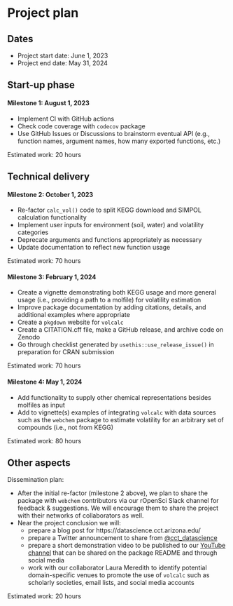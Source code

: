 # Project plan

## Dates

- Project start date: June 1, 2023
- Project end date: May 31, 2024

## Start-up phase
<!--
Covering the planning phase, this section should provide a relatively detailed plan of how work will start on the project. This section is important because projects need to get up and running quickly.


 - [ ] Setting up collaboration platform inc. code for contributors etc.
 - [ ] Licence decisions
 - [ ] Reporting framework
-->

#### Milestone 1: August 1, 2023

- Implement CI with GitHub actions
- Check code coverage with `codecov` package
- Use GitHub Issues or Discussions to brainstorm eventual API (e.g., function names, argument names, how many exported functions, etc.)

Estimated work: 20 hours


## Technical delivery
<!--
Covering the actual delivery of the project this section should provide at least a high-level the implementation. 

Including target dates is really important as you need to be committed and the ISC need to have a means of tracking delivery
-->

#### Milestone 2: October 1, 2023

- Re-factor `calc_vol()` code to split KEGG download and SIMPOL calculation functionality
- Implement user inputs for environment (soil, water) and volatility categories
- Deprecate arguments and functions appropriately as necessary
- Update documentation to reflect new function usage

Estimated work: 70 hours


#### Milestone 3: February 1, 2024

- Create a vignette demonstrating both KEGG usage and more general usage (i.e., providing a path to a molfile) for volatility estimation
- Improve package documentation by adding citations, details, and additional examples where appropriate
- Create a `pkgdown` website for `volcalc`
- Create a CITATION.cff file, make a GitHub release, and archive code on Zenodo
- Go through checklist generated by `usethis::use_release_issue()` in preparation for CRAN submission

Estimated work: 70 hours


#### Milestone 4: May 1, 2024

- Add functionality to supply other chemical representations besides molfiles as input
- Add to vignette(s) examples of integrating `volcalc` with data sources such as the `webchem` package to estimate volatility for an arbitrary set of compounds (i.e., not from KEGG)

Estimated work: 80 hours


## Other aspects
<!--
Covering non-technical activities like on-going publicity, paper preparation, discussion groups etc. that might be required to facilitate successful delivery of the project.

 - [ ] Announcement post
 - [ ] Delivery blog post
 - [ ] Twitter
 - [ ] UseR!
 - [ ] ISC meetings
-->

Dissemination plan: <!-- This section is done! -->

- After the initial re-factor (milestone 2 above), we plan to share the package with `webchem` contributors via our rOpenSci Slack channel for feedback & suggestions.  We will encourage them to share the project with their networks of collaborators as well.
- Near the project conclusion we will:
  - prepare a blog post for https://datascience.cct.arizona.edu/
  - prepare a Twitter announcement to share from [\@cct_datascience](https://twitter.com/cct_datascience)
  - prepare a short demonstration video to be published to our [YouTube channel](https://www.youtube.com/@cctdatascience2556) that can be shared on the package README and through social media
  - work with our collaborator Laura Meredith to identify potential domain-specific venues to promote the use of `volcalc` such as scholarly societies, email lists, and social media accounts

Estimated work: 20 hours